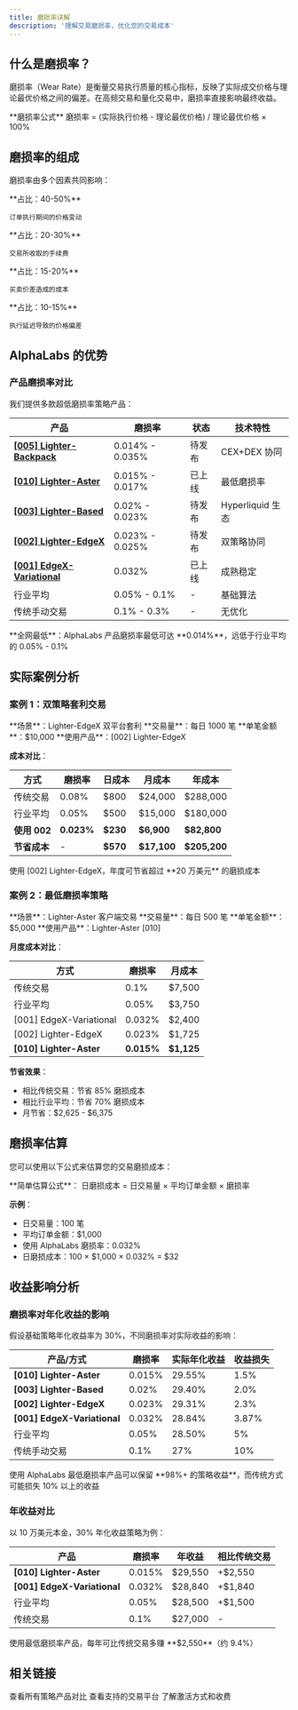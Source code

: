 ```yaml
---
title: 磨损率详解
description: '理解交易磨损率，优化您的交易成本'
---
```


## 什么是磨损率？

磨损率（Wear Rate）是衡量交易执行质量的核心指标，反映了实际成交价格与理论最优价格之间的偏差。在高频交易和量化交易中，磨损率直接影响最终收益。

<Note>
  **磨损率公式**  
  磨损率 = (实际执行价格 - 理论最优价格) / 理论最优价格 × 100%
</Note>

## 磨损率的组成

磨损率由多个因素共同影响：

<CardGroup cols={2}>
  <Card title="市场滑点" icon="chart-line">
    **占比：40-50%**
    
    订单执行期间的价格变动
  </Card>
  <Card title="交易手续费" icon="receipt">
    **占比：20-30%**
    
    交易所收取的手续费
  </Card>
  <Card title="价差成本" icon="arrows-left-right">
    **占比：15-20%**
    
    买卖价差造成的成本
  </Card>
  <Card title="延迟损耗" icon="clock">
    **占比：10-15%**
    
    执行延迟导致的价格偏差
  </Card>
</CardGroup>

## AlphaLabs 的优势

### 产品磨损率对比

我们提供多款超低磨损率策略产品：

| 产品 | 磨损率 | 状态 | 技术特性 |
|------|--------|------|----------|
| **[[005] Lighter-Backpack](/products/lighter-backpack)** | 0.014% - 0.035% | 待发布 | CEX+DEX 协同 |
| **[[010] Lighter-Aster](/products/lighter-aster)** | 0.015% - 0.017% | 已上线 | 最低磨损率 |
| **[[003] Lighter-Based](/products/lighter-based)** | 0.02% - 0.023% | 待发布 | Hyperliquid 生态 |
| **[[002] Lighter-EdgeX](/products/lighter-edgex)** | 0.023% - 0.025% | 待发布 | 双策略协同 |
| **[[001] EdgeX-Variational](/products/edgex-variational)** | 0.032% | 已上线 | 成熟稳定 |
| 行业平均 | 0.05% - 0.1% | - | 基础算法 |
| 传统手动交易 | 0.1% - 0.3% | - | 无优化 |

<Note>
  **全网最低**：AlphaLabs 产品磨损率最低可达 **0.014%**，远低于行业平均的 0.05% - 0.1%
</Note>

## 实际案例分析

### 案例 1：双策略套利交易

<Info>
  **场景**：Lighter-EdgeX 双平台套利
  **交易量**：每日 1000 笔
  **单笔金额**：$10,000
  **使用产品**：[002] Lighter-EdgeX
</Info>

**成本对比**：

| 方式 | 磨损率 | 日成本 | 月成本 | 年成本 |
|------|--------|--------|--------|--------|
| 传统交易 | 0.08% | $800 | $24,000 | $288,000 |
| 行业平均 | 0.05% | $500 | $15,000 | $180,000 |
| **使用 002** | **0.023%** | **$230** | **$6,900** | **$82,800** |
| **节省成本** | - | **$570** | **$17,100** | **$205,200** |

<Note>
  使用 [002] Lighter-EdgeX，年度可节省超过 **20 万美元** 的磨损成本
</Note>

### 案例 2：最低磨损率策略

<Info>
  **场景**：Lighter-Aster 客户端交易
  **交易量**：每日 500 笔
  **单笔金额**：$5,000
  **使用产品**：Lighter-Aster [010]
</Info>

**月度成本对比**：

| 方式 | 磨损率 | 月成本 |
|------|--------|--------|
| 传统交易 | 0.1% | $7,500 |
| 行业平均 | 0.05% | $3,750 |
| [001] EdgeX-Variational | 0.032% | $2,400 |
| [002] Lighter-EdgeX | 0.023% | $1,725 |
| **[010] Lighter-Aster** | **0.015%** | **$1,125** |

**节省效果**：
- 相比传统交易：节省 85% 磨损成本
- 相比行业平均：节省 70% 磨损成本
- 月节省：$2,625 - $6,375

## 磨损率估算

您可以使用以下公式来估算您的交易磨损成本：

<Info>
**简单估算公式**：
日磨损成本 = 日交易量 × 平均订单金额 × 磨损率

**示例**：
- 日交易量：100 笔
- 平均订单金额：$1,000
- 使用 AlphaLabs 磨损率：0.032%
- 日磨损成本：100 × $1,000 × 0.032% = $32
</Info>

## 收益影响分析

### 磨损率对年化收益的影响

假设基础策略年化收益率为 30%，不同磨损率对实际收益的影响：

| 产品/方式 | 磨损率 | 实际年化收益 | 收益损失 |
|-----------|--------|-------------|----------|
| **[010] Lighter-Aster** | 0.015% | 29.55% | 1.5% |
| **[003] Lighter-Based** | 0.02% | 29.40% | 2.0% |
| **[002] Lighter-EdgeX** | 0.023% | 29.31% | 2.3% |
| **[001] EdgeX-Variational** | 0.032% | 28.84% | 3.87% |
| 行业平均 | 0.05% | 28.50% | 5% |
| 传统手动交易 | 0.1% | 27% | 10% |

<Note>
  使用 AlphaLabs 最低磨损率产品可以保留 **98%+ 的策略收益**，而传统方式可能损失 10% 以上的收益
</Note>

### 年收益对比

以 10 万美元本金，30% 年化收益策略为例：

| 产品 | 磨损率 | 年收益 | 相比传统交易 |
|------|--------|--------|-------------|
| **[010] Lighter-Aster** | 0.015% | $29,550 | +$2,550 |
| **[001] EdgeX-Variational** | 0.032% | $28,840 | +$1,840 |
| 行业平均 | 0.05% | $28,500 | +$1,500 |
| 传统交易 | 0.1% | $27,000 | - |

<Note>
  使用最低磨损率产品，每年可比传统交易多赚 **$2,550**（约 9.4%）
</Note>

## 相关链接

<CardGroup cols={3}>
  <Card title="产品总览" icon="list" href="/products/index">
    查看所有策略产品对比
  </Card>
  <Card title="支持平台" icon="layer-group" href="/platforms/index">
    查看支持的交易平台
  </Card>
  <Card title="产品激活" icon="key" href="/getting-started/activation">
    了解激活方式和收费
  </Card>
</CardGroup>